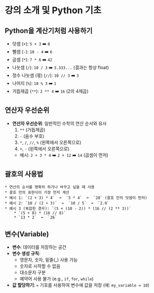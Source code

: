 # 강의 소개 및 Python 기초



## Python을 계산기처럼 사용하기

* 덧셈 (`+`): `5 + 3`  ➡️  `8`
* 뺄셈 (`-`): `10 - 4`  ➡️  `6`
* 곱셈 (`*`): `7 * 6`  ➡️  `42`
* 나눗셈 (`/`): `10 / 3`  ➡️  `3.333...` (결과는 항상 float)
* 정수 나눗셈 (몫) (`//`): `10 // 3`  ➡️  `3`
* 나머지 (`%`): `10 % 3`  ➡️  `1`
* 거듭제곱 (`**`): `2 ** 4`  ➡️  `16` (2의 4제곱)



## 연산자 우선순위

* **연산자 우선순위**: 일반적인 수학의 연산 순서와 유사
    1.  `**` (거듭제곱)
    2.  `-` (음수 부호)
    3.  `*`, `/`, `//`, `%` (왼쪽에서 오른쪽으로)
    4.  `+`, `-` (왼쪽에서 오른쪽으로)
    * 예시: `2 + 3 * 4`  ➡️  `2 + 12`  ➡️  `14` (곱셈이 먼저)



## 괄호의 사용법
    * 연산의 순서를 명확히 하거나 바꾸고 싶을 때 사용
    * 괄호 안의 표현식이 가장 먼저 계산
    * 예시 1: `(2 + 3) * 4`  ➡️  `5 * 4`  ➡️  `20` (괄호 안의 덧셈이 먼저)
    * 예시 2: `10 / (2 + 3)`  ➡️  `10 / 5`  ➡️  `2.0`
    * 예시 3 (복잡한 경우): `(5 + (10 - 2)) * (16 // (2 ** 3))`
        * `(5 + 8) * (16 // 8)`
        * `13 * 2`  ➡️  `26`



## 변수(Variable)

* **변수**: 데이터를 저장하는 공간
* **변수 생성 규칙**:
    * 영문자, 숫자, 밑줄(\_) 사용 가능
    * 숫자로 시작할 수 없음
    * 대소문자 구분
    * 예약어 사용 불가 (e.g., `if`, `for`, `while`)
* **값 할당하기**: `=` 기호를 사용하여 변수에 값을 저장 (예: `my_variable = 10`)




